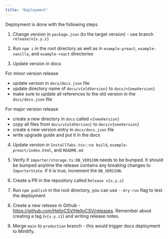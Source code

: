 ```yaml
---
title: 'Deployment'
---
```


Deployment is done with the following steps

1. Change version in `package.json` (to the target version) - use branch `release/v{x.y.z}`

2. Run `npm i` in the root directory as well as in `example-preact`, `example-vanilla`, and `example-react` directories

3. Update version in docs

For minor version release

- update version in `docs/docs.json` file
- update directory name of `docs/v{oldVersion}` to `docs/v{newVersion}`
- make sure to update all references to the old version in the `docs/docs.json` file

For major version release

- create a new directory in `docs` called `v{newVersion}`
- copy all files from `docs/v{oldVersion}` to `docs/v{newVersion}`
- create a new version entry in `docs/docs.json` file
- write upgrade guide and put it in the docs

4. Update version in `InstallTabs.tsx::no build`, `example-preact/index.html`, and `README.md`

5. Verify if `importer/storage.ts:DB_VERSION` needs to be bumped. It should be bumped anytime the release contains any breaking changes to `ImporterState`. If it is true, increment the `DB_VERSION`.

6. Create a PR in the repository called `Release v{x.y.z}`

7. Run `npm publish` in the root directory, you can use `--dry-run` flag to test the deployment

8. Create a new release in Github - https://github.com/HelloCSV/HelloCSV/releases. Remember about creating a tag (`v{x.y.z}`) and writing release notes.

9. Merge `main` to `production` branch - this would trigger docs deployment to Mintlify.
